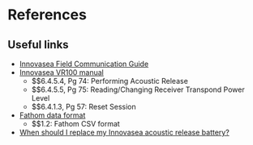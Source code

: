 # References {.unnumbered}

::: {#refs}
:::


## Useful links

  - [Innovasea Field Communication Guide](https://innovasea.my.salesforce.com/sfc/p/#41000000flbW/a/OO000000KnRB/Bc0LhD6Ejgyqj8z6RUFqBqjNQhryj3saOD0C1TsnLes)
  - [Innovasea VR100 manual](https://innovasea.my.salesforce.com/sfc/p/#41000000flbW/a/OO000000Dfuz/DJH9vjYWH1XNgBmINwnPY0L1OMFbr9XRqm0_wuoPzHc)
    - $\S$6.4.5.4, Pg 74: Performing Acoustic Release
    - $\S$6.4.5.5, Pg 75: Reading/Changing Receiver Transpond Power Level
    - $\S$6.4.1.3, Pg 57: Reset Session
  - [Fathom data format](https://go.innovasea.com/vr2tx_fathom_data_format.pdf)
    - $\S$1.2: Fathom CSV format
  - [When should I replace my Innovasea acoustic release battery?](https://support.fishtracking.innovasea.com/s/article/When-should-I-replace-my-VR2AR-ASCENT-acoustic-release-battery)
